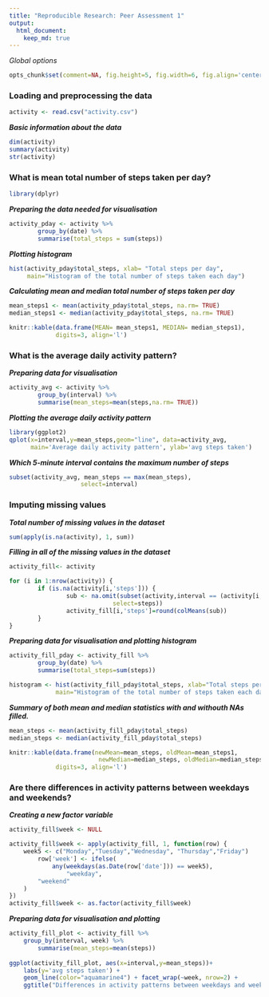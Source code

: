 ```yaml
---
title: "Reproducible Research: Peer Assessment 1"
output: 
  html_document:
    keep_md: true
---  
```

*Global options*
```r
opts_chunk$set(comment=NA, fig.height=5, fig.width=6, fig.align='center')
```

### Loading and preprocessing the data

```r
activity <- read.csv("activity.csv")
```
***Basic information about the data***
```r
dim(activity)
summary(activity)
str(activity)
```

### What is mean total number of steps taken per day?

```r
library(dplyr)
```
***Preparing the data needed for visualisation***
```r
activity_pday <- activity %>%  
        group_by(date) %>% 
        summarise(total_steps = sum(steps))
```
***Plotting histogram***
```r
hist(activity_pday$total_steps, xlab= "Total steps per day",
     main="Histogram of the total number of steps taken each day")  
```
***Calculating mean and median total number of steps taken per day***
```r
mean_steps1 <- mean(activity_pday$total_steps, na.rm= TRUE)
median_steps1 <- median(activity_pday$total_steps, na.rm= TRUE)

knitr::kable(data.frame(MEAN= mean_steps1, MEDIAN= median_steps1),
             digits=3, align='l')
```

### What is the average daily activity pattern?

***Preparing data for visualisation***
```r
activity_avg <- activity %>% 
        group_by(interval) %>%
        summarise(mean_steps=mean(steps,na.rm= TRUE))
```
***Plotting the average daily activity pattern***
```r
library(ggplot2)
qplot(x=interval,y=mean_steps,geom="line", data=activity_avg, 
      main='Average daily activity pattern', ylab='avg steps taken')   
```  
***Which 5-minute interval contains the maximum number of steps***
```r
subset(activity_avg, mean_steps == max(mean_steps),
                    select=interval)
```

### Imputing missing values

***Total number of missing values in the dataset***
```r
sum(apply(is.na(activity), 1, sum))
```
***Filling in all of the missing values in the dataset***
```r
activity_fill<- activity

for (i in 1:nrow(activity)) {
        if (is.na(activity[i,'steps'])) {
                sub <- na.omit(subset(activity,interval == (activity[i,'interval']),
                             select=steps))
                activity_fill[i,'steps']=round(colMeans(sub))
        }
}
```
***Preparing data for visualisation and plotting histogram***
```r
activity_fill_pday <- activity_fill %>%  
        group_by(date) %>% 
        summarise(total_steps=sum(steps))

histogram <- hist(activity_fill_pday$total_steps, xlab="Total steps per day",
             main="Histogram of the total number of steps taken each day")
```
***Summary of both mean and median statistics with and withouth NAs filled.***
```r
mean_steps <- mean(activity_fill_pday$total_steps)
median_steps <- median(activity_fill_pday$total_steps)

knitr::kable(data.frame(newMean=mean_steps, oldMean=mean_steps1,
                         newMedian=median_steps, oldMedian=median_steps1),
             digits=3, align='l')
```

### Are there differences in activity patterns between weekdays and weekends?

***Creating a new factor variable***
```r
activity_fill$week <- NULL

activity_fill$week <- apply(activity_fill, 1, function(row) {
	week5 <- c("Monday","Tuesday","Wednesday", "Thursday","Friday")
        row['week'] <- ifelse(
        	any(weekdays(as.Date(row['date'])) == week5), 
                "weekday",
		"weekend"
	)
})
activity_fill$week <- as.factor(activity_fill$week)
```
***Preparing data for visualisation and plotting***
```r
activity_fill_plot <- activity_fill %>% 
	group_by(interval, week) %>%
        summarise(mean_steps=mean(steps))
        	  
ggplot(activity_fill_plot, aes(x=interval,y=mean_steps))+
	labs(y='avg steps taken') +
	geom_line(color="aquamarine4") + facet_wrap(~week, nrow=2) +
	ggtitle("Differences in activity patterns between weekdays and weekends")
```